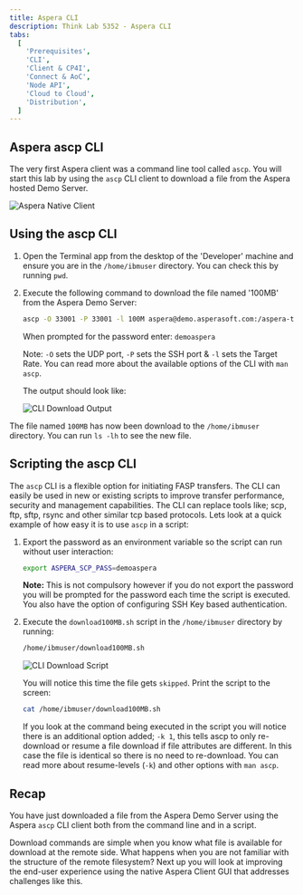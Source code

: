 ```yaml
---
title: Aspera CLI
description: Think Lab 5352 - Aspera CLI
tabs:
  [
    'Prerequisites',
    'CLI',
    'Client & CP4I',
    'Connect & AoC',
    'Node API',
    'Cloud to Cloud',
    'Distribution',
  ]
---
```



## Aspera ascp CLI

The very first Aspera client was a command line tool called `ascp`. You will start this
lab by using the `ascp` CLI client to download a file from the Aspera hosted Demo Server.

![Aspera Native Client](./images/native-client.png)

## Using the ascp CLI

1. Open the Terminal app from the desktop of the 'Developer' machine and ensure you are in
   the `/home/ibmuser` directory. You can check this by running `pwd`.

1. Execute the following command to download the file named '100MB' from the Aspera Demo
   Server:

   ```bash
   ascp -O 33001 -P 33001 -l 100M aspera@demo.asperasoft.com:/aspera-test-dir-large/100MB /home/ibmuser
   ```

   When prompted for the password enter: `demoaspera`

   Note: `-O` sets the UDP port, `-P` sets the SSH port & `-l` sets the Target Rate. You
   can read more about the available options of the CLI with `man ascp`.

   The output should look like:

   ![CLI Download Output](./images/cli-download.png)

The file named `100MB` has now been download to the `/home/ibmuser` directory. You can run
`ls -lh` to see the new file.

## Scripting the ascp CLI

The `ascp` CLI is a flexible option for initiating FASP transfers. The CLI can easily be
used in new or existing scripts to improve transfer performance, security and management
capabilities. The CLI can replace tools like; scp, ftp, sftp, rsync and other similar tcp
based protocols. Lets look at a quick example of how easy it is to use `ascp` in a script:

1. Export the password as an environment variable so the script can run without user
   interaction:

   ```bash
   export ASPERA_SCP_PASS=demoaspera
   ```

   **Note:** This is not compulsory however if you do not export the password you will be
   prompted for the password each time the script is executed. You also have the option of
   configuring SSH Key based authentication.

1. Execute the `download100MB.sh` script in the `/home/ibmuser` directory by running:

   ```bash
   /home/ibmuser/download100MB.sh
   ```

   ![CLI Download Script](./images/cli-download-script.png)

   You will notice this time the file gets `skipped`. Print the script to the screen:

   ```bash
   cat /home/ibmuser/download100MB.sh
   ```

   If you look at the command being executed in the script you will notice there is an
   additional option added; `-k 1`, this tells ascp to only re-download or resume a file
   download if file attributes are different. In this case the file is identical so there
   is no need to re-download. You can read more about resume-levels (`-k`) and other
   options with `man ascp`.

## Recap

You have just downloaded a file from the Aspera Demo Server using the Aspera `ascp` CLI
client both from the command line and in a script.

Download commands are simple when you know what file is available for download at the
remote side. What happens when you are not familiar with the structure of the remote
filesystem? Next up you will look at improving the end-user experience using the native
Aspera Client GUI that addresses challenges like this.
